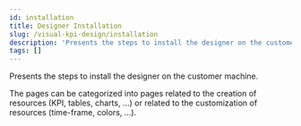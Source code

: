 ```yaml
---
id: installation
title: Designer Installation
slug: /visual-kpi-design/installation
description: 'Presents the steps to install the designer on the customer machine.'
tags: []
---
```


Presents the steps to install the designer on the customer machine.

The pages can be categorized into pages related to the creation of resources (KPI, tables, charts, ...) or related to the customization of resources (time-frame, colors, ...).
